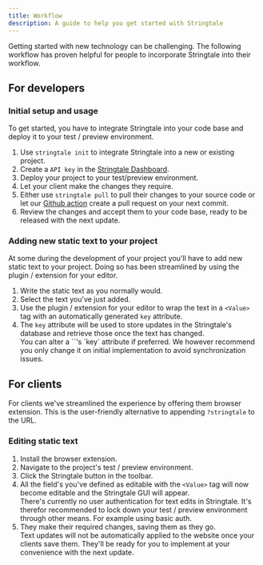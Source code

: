 ```yaml
---
title: Workflow
description: A guide to help you get started with Stringtale
---
```



Getting started with new technology can be challenging. The following workflow has proven helpful for people
to incorporate Stringtale into their workflow.

## For developers

### Initial setup and usage

To get started, you have to integrate Stringtale into your code base and deploy it to your test / preview environment.

1. Use `stringtale init` to integrate Stringtale into a new or existing project.
2. Create a `API key` in the [Stringtale Dashboard](https://stringtale.com/app/projects).
3. Deploy your project to your test/preview environment.
4. Let your client make the changes they require.
5. Either use `stringtale pull` to pull their changes to your source code or let our [Github action](/usage/github-action) create a pull request
   on your next commit.
6. Review the changes and accept them to your code base, ready to be released with the next update.

### Adding new static text to your project

At some during the development of your project you'll have to add new static text to your project. Doing so has been streamlined by using
the plugin / extension for your editor.

1. Write the static text as you normally would.
2. Select the text you've just added.
3. Use the plugin / extension for your editor to wrap the text in a `<Value>` tag with an automatically generated `key` attribute.
4. The `key` attribute will be used to store updates in the Stringtale's database and retrieve those once the text has changed.
    <Aside type="caution" title="Changing the key attribute">
      You can alter a `<Value>`'s `key` attribute if preferred.
      We however recommend you only change it on initial implementation to
      avoid synchronization issues.
    </Aside>

## For clients

For clients we've streamlined the experience by offering them browser extension. This is the user-friendly alternative to appending
`?stringtale` to the URL.

### Editing static text

1. Install the browser extension.
2. Navigate to the project's test / preview environment.
3. Click the Stringtale button in the toolbar.
4. All the field's you've defined as editable with the `<Value>` tag will now become editable and the Stringtale GUI will appear.
   <Aside type="danger">
     There's currently no user authentication for text edits in Stringtale. It's therefor recommended to lock down
     your test / preview environment through other means. For example using basic auth.
   </Aside>
5. They make their required changes, saving them as they go.
   <Aside>
    Text updates will not be automatically applied to the website once your clients save them.
    They'll be ready for you to implement at your convenience with the next update.
   </Aside>
